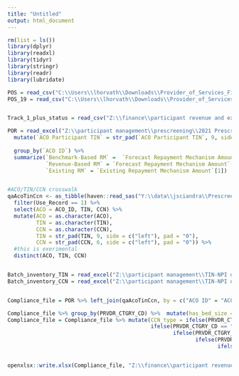 ```yaml
---
title: "Untitled"
output: html_document
---
```


```r
rm(list = ls())
library(dplyr)
library(readxl)
library(tidyr)
library(stringr)
library(readr)
library(lubridate)
```




```r


POS = read_csv("C:\\Users\\lhorvath\\Downloads\\Provider_of_Services_File_-_OTHER_-_September_2020.csv") %>% select(PRVDR_NUM, BED_CNT, PRVDR_CTGRY_CD )
POS_19 = read_csv("C:\\Users\\lhorvath\\Downloads\\Provider_of_Services_File_-_OTHER_-_December_2019.csv") %>% select(PRVDR_NUM, BED_CNT)


Track_1_plus_status = read_csv("Z:\\finance\\participant revenue and expenditures\\2021 Cycle\\Inputs\\Final_High_Low\\Track_1_plus_status_final.csv") %>% filter(TRACK_1_PLUS_CURRENT_COMPOSITION == "Revenue")

POR = read_excel("Z:\\participant management\\prescreening\\2021 Prescreening\\Batch G5\\Participation Options Report\\Participation_Options_PY2021_Full_Assignment_20201201.xlsx", sheet=1)%>% 
  mutate(`ACO Participant TIN` = str_pad(`ACO Participant TIN`, 9, side = c("left"), pad = "0")) %>% filter(`ACO ID` %in% Track_1_plus_status$ACO.ID) %>% select(`ACO ID`, `Benchmark- or Revenue-Based`,
                                                                                                                                                                 `Forecast Repayment Mechanism Amount`, `Existing Repayment Mechanism Amount`) %>% 
  group_by(`ACO ID`) %>% 
  summarize(`Benchmark-Based RM` =  `Forecast Repayment Mechanism Amount`[1],
            `Revenue-Based RM` = `Forecast Repayment Mechanism Amount`[2],
            `Existing RM` = `Existing Repayment Mechanism Amount`[1])


#ACO/TIN/CCN crosswalk
qaAcoTinCcn <- as_tibble(haven::read_sas("Y:\\data\\jsciandra\\Prescreening\\2021\\G5\\batch_g5_ccn_20201125.sas7bdat")) %>%
  filter(Use_Record == 1) %>%
  select(ACO = ACO_ID, TIN, CCN) %>%
  mutate(ACO = as.character(ACO),
         TIN = as.character(TIN),
         CCN = as.character(CCN),
         TIN = str_pad(TIN, 9, side = c("left"), pad = "0"),
         CCN = str_pad(CCN, 6, side = c("left"), pad = "0")) %>% 
  #this is exerimental 
  distinct(ACO, TIN, CCN)


Batch_inventory_TIN = read_excel("Z:\\participant management\\TIN-NPI database\\Batch Inventory\\2021\\BatchInventory_PY_2021.xlsx", sheet = "TIN", col_types = "text") %>% select(ACO_ID, TIN, TIN_LBN)
Batch_inventory_CCN = read_excel("Z:\\participant management\\TIN-NPI database\\Batch Inventory\\2021\\BatchInventory_PY_2021.xlsx", sheet = "CCN", col_types = "text") %>% select(ACO_ID, CCN, CCN_LBN)



```


```r

Compliance_file = POR %>% left_join(qaAcoTinCcn, by = c("ACO ID" = "ACO")) %>% filter(!is.na(TIN)) %>% left_join(Batch_inventory_TIN, by = c("ACO ID" = "ACO_ID", "TIN")) %>% left_join(Batch_inventory_CCN, by = c("ACO ID" = "ACO_ID", "CCN")) %>% left_join(POS, by = c("CCN" = "PRVDR_NUM")) 

Compliance_file %>% group_by(PRVDR_CTGRY_CD) %>%  mutate(has_bed_size = !is.na(BED_CNT)) %>% summarize(has_bed_size = sum(has_bed_size))
Compliance_file = Compliance_file %>% mutate(CCN_type = ifelse(PRVDR_CTGRY_CD == "01", "Hospital",
                                             ifelse(PRVDR_CTGRY_CD == "12", "RHC",
                                                    ifelse(PRVDR_CTGRY_CD == "05", "Home Health Agency",
                                                           ifelse(PRVDR_CTGRY_CD == "21", "FQHC",
                                                                  ifelse(PRVDR_CTGRY_CD == "16", "Hospice","Unknown"))))))


openxlsx::write.xlsx(Compliance_file, "Z:\\finance\\participant revenue and expenditures\\2021 Cycle\\Post Cycle Analysis\\Track_1+_Revenue.xlsx")
```

